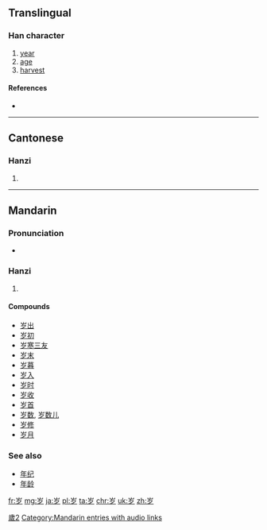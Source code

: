 {{also|歲}}
==Translingual==
{{stroke order}}
[[Category:CJKV characters simplified differently in Japan and China|歲2]]

===Han character===
{{Han char|rn=46|rad=山|as=03|sn=6|four=|canj=山弓戈 (UNI)|ids=⿱[[山]][[夕]]}}

# [[year]]
# [[age]]
# [[harvest]]

====References====
* {{Han ref|kx=0307.271|hdz=10761.180|uh=5C81|ud=23681}}

----

==Cantonese==

===Hanzi===
{{yue-hanzi|jyut=[[seoi3]]|y=seui3|tra=歲}}

# {{defn|lang=yue|sort=山03}}

----

==Mandarin==

===Pronunciation===
* {{audio|zh-suì.ogg|audio|lang=cmn}}

===Hanzi===
{{cmn-hanzi|tra=歲|pin=[[suì]] ([[sui4]])|wg=sui<sup>4</sup>}}

# {{defn|lang=cmn|sort=山03}}

====Compounds====
* [[岁出]]
* [[岁初]]
* [[岁寒三友]]
* [[岁末]]
* [[岁暮]]
* [[岁入]]
* [[岁时]]
* [[岁收]]
* [[岁首]]
* [[岁数]], [[岁数儿]]
* [[岁修]]
* [[岁月]]

===See also===
* [[年纪]]
* [[年龄]]

[[Category:Mandarin entries with audio links]]

[[fr:岁]]
[[mg:岁]]
[[ja:岁]]
[[pl:岁]]
[[ta:岁]]
[[chr:岁]]
[[uk:岁]]
[[zh:岁]]